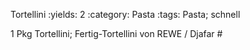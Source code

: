Tortellini
:yields: 2
:category: Pasta
:tags: Pasta; schnell

1 Pkg Tortellini; Fertig-Tortellini von REWE / Djafar
# 
